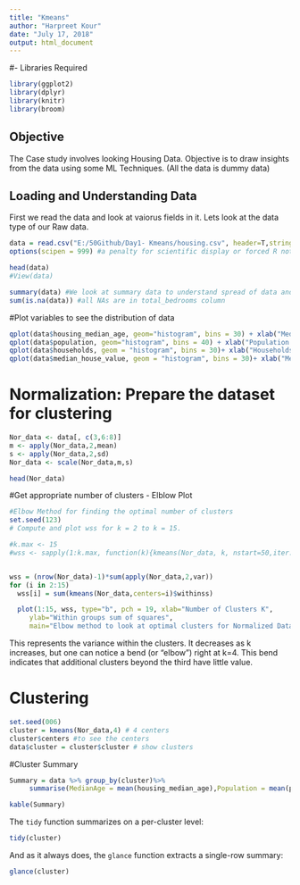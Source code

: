 ---
title: "Kmeans"
author: "Harpreet Kour"
date: "July 17, 2018"
output: html_document
---

#- Libraries Required
```{r}
library(ggplot2)
library(dplyr)
library(knitr)
library(broom)
```

## Objective

The Case study involves looking Housing Data. Objective is to draw insights from the data using some ML Techniques. (All the data is dummy data)

## Loading and Understanding Data  
First we read the data and look at vaiorus fields in it. Lets look at the data type of our Raw data. 

```{r}
data = read.csv("E:/50Github/Day1- Kmeans/housing.csv", header=T,stringsAsFactors = F)
options(scipen = 999) #a penalty for scientific display or forced R not to use exponential notation(e+10)

head(data)
#View(data)

summary(data) #We look at summary data to understand spread of data and see if it has any missing values 
sum(is.na(data)) #all NAs are in total_bedrooms column

```

#Plot variables to see the distribution of data

```{r}
qplot(data$housing_median_age, geom="histogram", bins = 30) + xlab("Median House Age in the district")
qplot(data$population, geom="histogram", bins = 40) + xlab("Population Distribution")
qplot(data$households, geom = "histogram", bins = 30)+ xlab("Households")
qplot(data$median_house_value, geom = "histogram", bins = 30)+ xlab("Median House Value")
```


# Normalization: Prepare the dataset for clustering

```{r}
Nor_data <- data[, c(3,6:8)] 
m <- apply(Nor_data,2,mean)
s <- apply(Nor_data,2,sd)
Nor_data <- scale(Nor_data,m,s)

head(Nor_data)
```




#Get appropriate number of clusters - Elblow Plot

```{r}
#Elbow Method for finding the optimal number of clusters
set.seed(123)
# Compute and plot wss for k = 2 to k = 15.

#k.max <- 15
#wss <- sapply(1:k.max, function(k){kmeans(Nor_data, k, nstart=50,iter.max = 15 )$tot.withinss})


wss = (nrow(Nor_data)-1)*sum(apply(Nor_data,2,var))
for (i in 2:15) 
  wss[i] = sum(kmeans(Nor_data,centers=i)$withinss)

  plot(1:15, wss, type="b", pch = 19, xlab="Number of Clusters K",
     ylab="Within groups sum of squares",
     main="Elbow method to look at optimal clusters for Normalized Data") #see where the change is significant
```
This represents the variance within the clusters. It decreases as k increases, but one can notice a bend (or "elbow") right at k=4. This bend indicates that additional clusters beyond the third have little value.


# Clustering

```{r}
set.seed(006)
cluster = kmeans(Nor_data,4) # 4 centers
cluster$centers #to see the centers
data$cluster = cluster$cluster # show clusters

```

#Cluster Summary

```{r}
Summary = data %>% group_by(cluster)%>%
     summarise(MedianAge = mean(housing_median_age),Population = mean(population), value = mean(median_house_value))

kable(Summary)
```

The `tidy` function summarizes on a per-cluster level:

```{r}
tidy(cluster)
```

And as it always does, the `glance` function extracts a single-row summary:

```{r}
glance(cluster)
```


